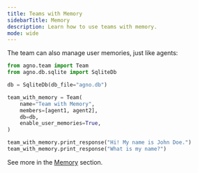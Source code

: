 ```yaml
---
title: Teams with Memory
sidebarTitle: Memory
description: Learn how to use teams with memory.
mode: wide
---
```


The team can also manage user memories, just like agents:

```python
from agno.team import Team
from agno.db.sqlite import SqliteDb

db = SqliteDb(db_file="agno.db")

team_with_memory = Team(
    name="Team with Memory",
    members=[agent1, agent2],
    db=db,
    enable_user_memories=True,
)

team_with_memory.print_response("Hi! My name is John Doe.")
team_with_memory.print_response("What is my name?")
```

See more in the [Memory](/concepts/memory/overview) section.
